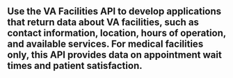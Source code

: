 ## Use the VA Facilities API to develop applications that return data about VA facilities, such as contact information, location, hours of operation, and available services. For medical facilities only, this API provides data on appointment wait times and patient satisfaction.